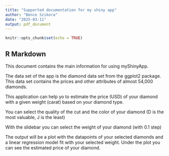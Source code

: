 ---
title: "Supported documentation for my shiny app"
author: "Bence Szikora"
date: "2025-03-11"
output: pdf_document
---

```{r setup, include=FALSE}
knitr::opts_chunk$set(echo = TRUE)
```

## R Markdown

This document contains the main information for using myShinyApp.

The data set of the app is the diamond data set from the ggplot2 package. This data set contains the prices and other attributes of almost 54,000 diamonds.

This application  can help yo to estimate the price (USD) of your diamond with a given weight (carat) based on your diamond type.

You can select the quality of the cut and the color of your diamond (D is the most valuable, J is the least)

With the slidebar you can select the weight of your diamond (with 0.1 step)

The output will be a plot with the datapoints of your selected diamonds and a linear regression model fit with your selected weight. Under the plot you can see the estimated price of your diamond.


